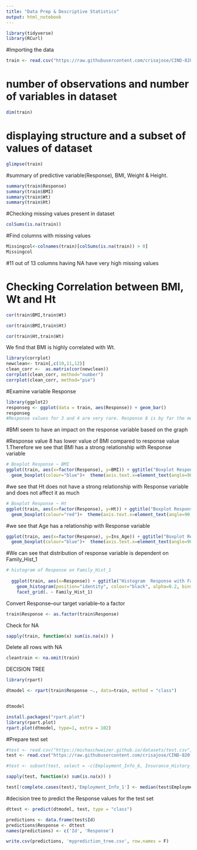 ---
title: "Data Prep & Descriptive Statistics"
output: html_notebook
---

```{r}
library(tidyverse)
library(RCurl)
```
#Importing the data
```{r}
train <- read.csv("https://raw.githubusercontent.com/crisajose/CIND-820-Big-Data-Analytics-Project/main/train.csv", header=T)

```

# number of observations and number of variables in dataset
```{r}
dim(train)
```

# displaying structure and a subset of values of dataset
```{r}
glimpse(train)
```

#summary of predictive variable(Response), BMI, Weight & Height.
```{r}
summary(train$Response)
summary(train$BMI)
summary(train$Wt)
summary(train$Ht)
```

#Checking missing values present in dataset
```{r}
colSums(is.na(train))
```
#Find columns with missing values
```{r}
Missingcol<-colnames(train)[colSums(is.na(train)) > 0]
Missingcol

```



#11 out of 13 columns having NA have very high missing values

# Checking Correlation between BMI, Wt and Ht
```{r}
cor(train$BMI,train$Wt)
```
```{r}
cor(train$BMI,train$Ht) 
```

```{r}
cor(train$Ht,train$Wt)
```

We find that BMI is highly correlated with Wt.

```{r}
library(corrplot)
newclean<- train[,c(10,11,12)]
clean_corr <-  as.matrix(cor(newclean))
corrplot(clean_corr, method="number")
corrplot(clean_corr, method="pie")
```


#Examine variable Response

```{r}
library(ggplot2)
responseg <- ggplot(data = train, aes(Response)) + geom_bar()
responseg
#Response values for 3 and 4 are very rare. Response 8 is by far the most common value
```

#BMI seem to have an impact on the response variable based on the graph



#Response value 8 has lower value of BMI compared to response value 1.Therefore we see that BMI has a strong relationship with Response variable
```{r}
# Boxplot Response ~ BMI
ggplot(train, aes(x=factor(Response), y=BMI)) + ggtitle("Boxplot Response ~ BMI") + 
  geom_boxplot(colour="blue")+  theme(axis.text.x=element_text(angle=90,hjust=1))
```

#we see that Ht does not have a strong relationship with Response variable and does not affect it as much
```{r}
# Boxplot Response ~ Ht
ggplot(train, aes(x=factor(Response), y=Ht)) + ggtitle("Boxplot Response ~ Ht") + 
  geom_boxplot(colour="red")+  theme(axis.text.x=element_text(angle=90,hjust=1))
```


#we see that Age has a relationship with Response variable
```{r}
ggplot(train, aes(x=factor(Response), y=Ins_Age)) + ggtitle("Boxplot Response ~ Ins_Age") + 
  geom_boxplot(colour="blue")+  theme(axis.text.x=element_text(angle=90,hjust=1))
```

#We can see that distribution of response variable is dependent on Family_Hist_1
```{r}
# histogram of Response on Family_Hist_1
  
  ggplot(train, aes(x=Response)) + ggtitle("Histogram  Response with Family_Hist_1 values") +
    geom_histogram(position="identity", colour="black", alpha=0.2, bins = 10)+
    facet_grid(. ~ Family_Hist_1)
```

Convert Response–our target variable–to a factor

```{r}
train$Response <- as.factor(train$Response)
```


Check for NA
```{r}
sapply(train, function(x) sum(is.na(x)) )
```

Delete all rows with NA
```{r}
cleantrain <- na.omit(train)

```

DECISION TREE
```{r}
library(rpart)
```
```{r}
dtmodel <- rpart(train$Response ~., data=train, method = "class")


dtmodel
```
```{r}
install.packages("rpart.plot")
library(rpart.plot)
rpart.plot(dtmodel, type=1, extra = 102)
```

#Prepare test set

```{r}
#test <- read.csv("https://michaschweizer.github.io/datasets/test.csv", na.strings = "")
test <- read.csv("https://raw.githubusercontent.com/crisajose/CIND-820-Big-Data-Analytics-Project/main/test.csv", header=T)

#test <- subset(test, select = -c(Employment_Info_6, Insurance_History_5,Family_Hist_2, Family_Hist_3, Family_Hist_4, Family_Hist_5, Medical_History_1,Medical_History_10,Medical_History_15,Medical_History_24, Medical_History_25,Medical_History_32) )

sapply(test, function(x) sum(is.na(x)) )
```


```{r}
test[!complete.cases(test),'Employment_Info_1'] <- median(test$Employment_Info_1, na.rm = T)

```

#decision tree to predict the Response values for the test set

```{r}
dttest <- predict(dtmodel, test, type = "class")
```


```{r}
predictions <- data.frame(test$Id)
predictions$Response <- dttest
names(predictions) <- c('Id', 'Response')

write.csv(predictions, 'myprediction_tree.csv', row.names = F)
```

